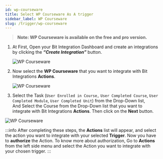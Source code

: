 ```yaml
---
id: wp-courseware
title: Select WP Courseware As A trigger
sidebar_label: WP Courseware
slug: /trigger/wp-courseware
---
```



> **Note: WP Courseware is available on the free and pro version.**

1. At First, Open your Bit Integration Dashboard and create an integrations by clicking the **_“Create Integration”_** button.

   <Image src="trigger/_create-integrations" alt="WP Courseware" w="1020" h="350" />

2. Now select the **WP Courseware** that you want to integrate with Bit Integrations **Actions**.

   <Image src="trigger/wp-courseware/select-trigger" alt="WP Courseware" w="1020" h="350" />

3.	Select the Task (`User Enrolled in Course,` `User Completed Course`, `User Completed Module`, `User Completed Unit`) from the Drop-Down list,   
And Select the Course from the Drop-Down list that you want to integrate with Bit Integrations **Actions**. Then click on the **Next** button.

   <Image src="trigger/wp-courseware/select-form-or-task-name" alt="WP Courseware" w="1020" h="350"/>

:::info
  After completing these steps, the **Actions** list will appear, and select the action you want to integrate with your selected **Trigger**. Now you have to **authorize** the Action. To know more about authorization, Go to **Actions** from the left side menu and select the Action you want to integrate with your chosen trigger.
:::

